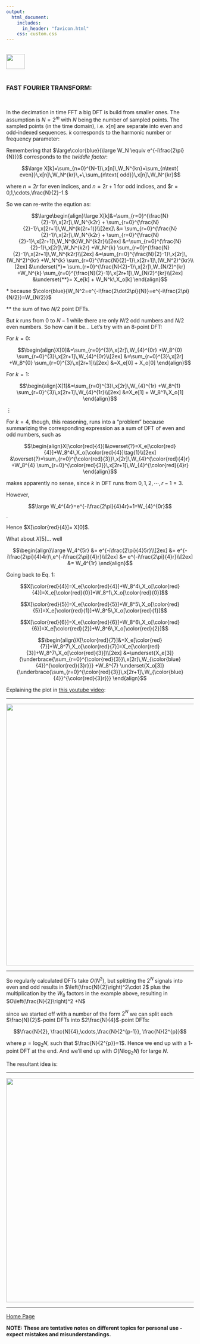 ```yaml
---
output: 
  html_document:
    includes:
      in_header: "favicon.html" 
    css: custom.css
---
```


<br>
<a href="http://rinterested.github.io/statistics/index.html">
<img HEIGHT="40" WIDTH="50" src="https://cloud.githubusercontent.com/assets/9312897/10556783/a27a26fa-745c-11e5-9b1a-2d5bd737387a.PNG"></a>
<br><br>


### FAST FOURIER TRANSFORM:
<br>

In the decimation in time FFT a big DFT is build from smaller ones. The assumption is $N = 2^m$ with $N$ being the number of sampled points. The sampled points (in the time domain), i.e. $x[n]$ are separate into even and odd-indexed sequences. $k$ corresponds to the harmonic number or frequency parameter:

Remembering that $\large\color{blue}{\large W_N \equiv e^{-i\frac{2\pi}{N}}}$ corresponds to the *twiddle factor*:


$$\large X[k]=\sum_{n=0}^{N-1}\,x[n]\,W_N^{kn}=\sum_{n\text{ even}}\,x[n]\,W_N^{kr}\,+\,\sum_{n\text{ odd}}\,x[n]\,W_N^{kr}$$

where $n = 2r$ for even indices, and $n = 2r +1$ for odd indices, and $r = 0,1,\cdots,\frac{N}{2}-1.$

So we can re-write the eqution as:

$$\large\begin{align}\large X[k]&=\sum_{r=0}^{\frac{N}{2}-1}\,x[2r]\,W_N^{k2r} + \sum_{r=0}^{\frac{N}{2}-1}\,x[2r+1]\,W_N^{k(2r+1)}\\[2ex]\
&= \sum_{r=0}^{\frac{N}{2}-1}\,x[2r]\,W_N^{k2r} + \sum_{r=0}^{\frac{N}{2}-1}\,x[2r+1]\,W_N^{k}W_N^{k2r}\\[2ex]
&=\sum_{r=0}^{\frac{N}{2}-1}\,x[2r]\,W_N^{k2r} +W_N^{k} \sum_{r=0}^{\frac{N}{2}-1}\,x[2r+1]\,W_N^{k2r}\\[2ex]
&=\sum_{r=0}^{\frac{N}{2}-1}\,x[2r]\,(W_N^2)^{kr} +W_N^{k} \sum_{r=0}^{\frac{N}{2}-1}\,x[2r+1]\,(W_N^2)^{kr}\\[2ex]
&\underset{*}= \sum_{r=0}^{\frac{N}{2}-1}\,x[2r]\,W_{N/2}^{kr} +W_N^{k} \sum_{r=0}^{\frac{N}{2}-1}\,x[2r+1]\,W_{N/2}^{kr}\\[2ex]
&\underset{**}= X_e[k] + W_N^k\,X_o[k]
\end{align}$$


$*$ because $\color{blue}{W_N^2=e^{-i\frac{2\dot2\pi}{N}}=e^{-i\frac{2\pi}{N/2}}=W_{N/2}}$

$**$ the sum of two $N/2$ point DFTs.

But $k$ runs from 0 to $N-1$ while there are only $N/2$ odd numbers and $N/2$ even numbers. So how can it be... Let's try with an $8$-point DFT:

For $k=0$:

$$\begin{align}X[0]&=\sum_{r=0}^{3}\,x[2r]\,W_{4}^{0r} +W_8^{0} \sum_{r=0}^{3}\,x[2r+1]\,W_{4}^{0r}\\[2ex]
&=\sum_{r=0}^{3}\,x[2r] +W_8^{0} \sum_{r=0}^{3}\,x[2r+1]\\[2ex]
&=X_e[0] + X_o[0]
\end{align}$$

For $k=1$:

$$\begin{align}X[1]&=\sum_{r=0}^{3}\,x[2r]\,W_{4}^{1r} +W_8^{1} \sum_{r=0}^{3}\,x[2r+1]\,W_{4}^{1r}\\[2ex]
&=X_e[1] + W_8^1\,X_o[1]
\end{align}$$

$\vdots$

For $k = 4$, though, this reasoning, runs into a "problem" because summarizing the corresponding expression as a sum of DFT of even and odd numbers, such as 

$$\begin{align}X[\color{red}{4}]&\overset{?}=X_e[\color{red}{4}]+W_8^4\,X_o[\color{red}{4}]\tag{1}\\[2ex]
&\overset{?}=\sum_{r=0}^{\color{red}{3}}\,x[2r]\,W_{4}^{\color{red}{4}r} +W_8^{4} \sum_{r=0}^{\color{red}{3}}\,x[2r+1]\,W_{4}^{\color{red}{4}r}
\end{align}$$

makes apparently no sense, since $k$ in DFT runs from $0,1,2,\cdots,r-1=3$. 

However,

$$\large W_4^{4r}=e^{-i\frac{2\pi}{4}4r}=1=W_{4}^{0r}$$.

Hence $X[\color{red}{4}]= X[0]$.

What about $X[5]$... well 

$$\begin{align}\large W_4^{5r}
&= e^{-i\frac{2\pi}{4}5r}\\[2ex]
&= e^{-i\frac{2\pi}{4}4r}\,e^{-i\frac{2\pi}{4}r}\\[2ex]
&= e^{-i\frac{2\pi}{4}r}\\[2ex]
&= W_4^{1r}
\end{align}$$

Going back to Eq. $1$:

$$X[\color{red}{4}]=X_e[\color{red}{4}]+W_8^4\,X_o[\color{red}{4}]=X_e[\color{red}{0}]+W_8^1\,X_o[\color{red}{0}]$$


$$X[\color{red}{5}]=X_e[\color{red}{5}]+W_8^5\,X_o[\color{red}{5}]=X_e[\color{red}{1}]+W_8^5\,X_o[\color{red}{1}]$$

$$X[\color{red}{6}]=X_e[\color{red}{6}]+W_8^6\,X_o[\color{red}{6}]=X_e[\color{red}{2}]+W_8^6\,X_o[\color{red}{2}]$$


$$\begin{align}X[\color{red}{7}]&=X_e[\color{red}{7}]+W_8^7\,X_o[\color{red}{7}]=X_e[\color{red}{3}]+W_8^7\,X_o[\color{red}{3}]\\[2ex]
&=\underset{X_e[3]}{\underbrace{\sum_{r=0}^{\color{red}{3}}\,x[2r]\,W_{\color{blue}{4}}^{\color{red}{3}r}}} +W_8^{7} \underset{X_o[3]}{\underbrace{\sum_{r=0}^{\color{red}{3}}\,x[2r+1]\,W_{\color{blue}{4}}^{\color{red}{3}r}}}
\end{align}$$

Explaining the plot in [this youtube video](https://youtu.be/EsJGuI7e_ZQ):

---


<img width =700 src ="https://cloud.githubusercontent.com/assets/9312897/24812280/6fa4f69a-1b97-11e7-9938-a8aba314c69b.png">

---

So regularly calculated DFTs take $O( N^2)$, but splitting the $2^N$ signals into even and odd results in $\left(\frac{N}{2}\right)^2\cdot 2$ plus the multiplication by the $W_8$ factors in the example above, resulting in $O\left(\frac{N}{2}\right)^2 +N$

since we started off with a number of the form $2^N$ we can split each $\frac{N}{2}$-point DFTs into $2\frac{N}{4}$-point DFTs:

$$\frac{N}{2}, \frac{N}{4},\cdots,\frac{N}{2^{p-1}}, \frac{N}{2^{p}}$$

where $p = \log_2 N$, such that $\frac{N}{2^{p}}=1$. Hence we end up with a $1$-point DFT at the end. And we'll end up with $O(N\log_2 N)$ for large $N$.

The resultant idea is:

---

<img width=600 src="https://cloud.githubusercontent.com/assets/9312897/24815310/b0baee22-1ba2-11e7-8032-4c922550641c.png">


---
<a href="http://rinterested.github.io/statistics/index.html">Home Page</a>

**NOTE: These are tentative notes on different topics for personal use - expect mistakes and misunderstandings.**
